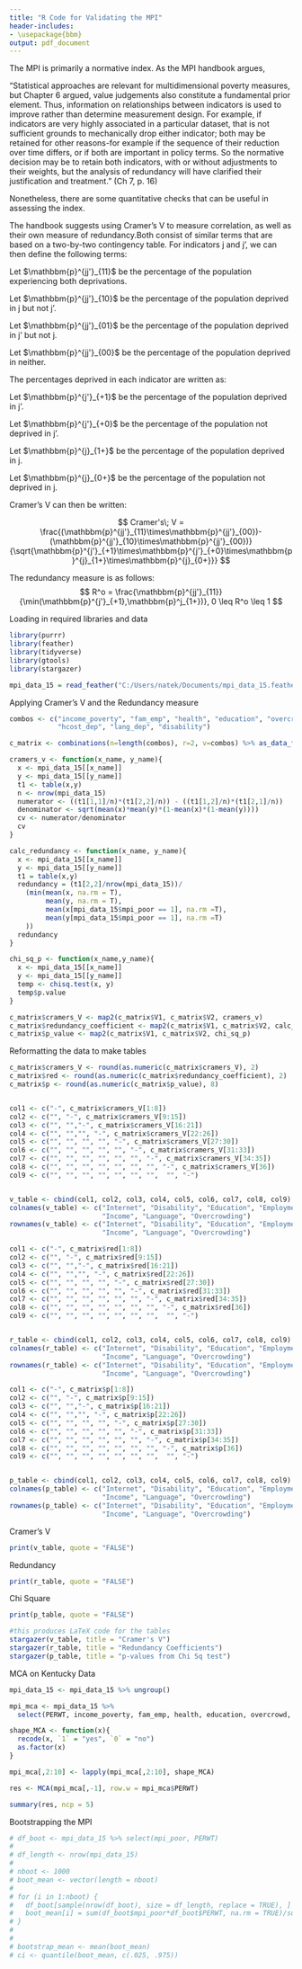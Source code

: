 ```yaml
---
title: "R Code for Validating the MPI"
header-includes:
- \usepackage{bbm}
output: pdf_document
---
```


The MPI is primarily a normative index. As the MPI handbook argues,

"Statistical approaches are relevant for multidimensional poverty measures, but Chapter 6 argued,
value judgements also constitute a fundamental prior element. Thus, information on relationships
between indicators is used to improve rather than determine measurement design. For example, if
indicators are very highly associated in a particular dataset, that is not sufficient grounds to
mechanically drop either indicator; both may be retained for other reasons-for example if the
sequence of their reduction over time differs, or if both are important in policy terms. So the
normative decision may be to retain both indicators, with or without adjustments to their weights,
but the analysis of redundancy will have clarified their justification and treatment." (Ch 7, p. 16)

Nonetheless, there are some quantitative checks that can be useful in assessing the index. 

The handbook suggests using Cramer's V to measure correlation, as well as their own measure of redundancy.Both consist of similar terms that are based on a two-by-two contingency table. For indicators j and j', we can then define the following terms:

Let $\mathbbm{p}^{jj'}_{11}$  be the percentage of the population experiencing both deprivations.

Let $\mathbbm{p}^{jj'}_{10}$  be the percentage of the population deprived in j but not j'.

Let $\mathbbm{p}^{jj'}_{01}$  be the percentage of the population deprived in j' but not j.

Let $\mathbbm{p}^{jj'}_{00}$  be the percentage of the population deprived in neither. 

The percentages deprived in each indicator are written as: 

Let $\mathbbm{p}^{j'}_{+1}$ be the percentage of the population deprived in j'.

Let $\mathbbm{p}^{j'}_{+0}$ be the percentage of the population not deprived in j'.

Let $\mathbbm{p}^{j}_{1+}$  be the percentage of the population deprived in j.

Let $\mathbbm{p}^{j}_{0+}$  be the percentage of the population not deprived in j.


Cramer's V can then be written:

$$
Cramer's\; V = \frac{(\mathbbm{p}^{jj'}_{11}\times\mathbbm{p}^{jj'}_{00})-
(\mathbbm{p}^{jj'}_{10}\times\mathbbm{p}^{jj'}_{00})}
{\sqrt{\mathbbm{p}^{j'}_{+1}\times\mathbbm{p}^{j'}_{+0}\times\mathbbm{p}^{j}_{1+}\times\mathbbm{p}^{j}_{0+}}}
$$

The redundancy measure is as follows:
$$
R^o = \frac{\mathbbm{p}^{jj'}_{11}} {\min(\mathbbm{p}^{j'}_{+1},\mathbbm{p}^j_{1+})}, 0 \leq R^o \leq 1
$$

Loading in required libraries and data
```r
library(purrr)
library(feather)
library(tidyverse)
library(gtools)
library(stargazer)

mpi_data_15 = read_feather("C:/Users/natek/Documents/mpi_data_15.feather")


```

Applying Cramer's V and the Redundancy measure
```r
combos <- c("income_poverty", "fam_emp", "health", "education", "overcrowd", "computer_internet",
            "hcost_dep", "lang_dep", "disability")

c_matrix <- combinations(n=length(combos), r=2, v=combos) %>% as_data_frame()

cramers_v <- function(x_name, y_name){
  x <- mpi_data_15[[x_name]]
  y <- mpi_data_15[[y_name]]
  t1 <- table(x,y)
  n <- nrow(mpi_data_15)
  numerator <- ((t1[1,1]/n)*(t1[2,2]/n)) - ((t1[1,2]/n)*(t1[2,1]/n))
  denominator <- sqrt(mean(x)*mean(y)*(1-mean(x)*(1-mean(y))))
  cv <- numerator/denominator
  cv
}

calc_redundancy <- function(x_name, y_name){
  x <- mpi_data_15[[x_name]]
  y <- mpi_data_15[[y_name]]
  t1 = table(x,y)
  redundancy = (t1[2,2]/nrow(mpi_data_15))/
    (min(mean(x, na.rm = T),
         mean(y, na.rm = T),
         mean(x[mpi_data_15$mpi_poor == 1], na.rm =T),
         mean(y[mpi_data_15$mpi_poor == 1], na.rm =T)
    ))
  redundancy
}

chi_sq_p <- function(x_name,y_name){
  x <- mpi_data_15[[x_name]]
  y <- mpi_data_15[[y_name]]
  temp <- chisq.test(x, y)
  temp$p.value
}

c_matrix$cramers_V <- map2(c_matrix$V1, c_matrix$V2, cramers_v)
c_matrix$redundancy_coefficient <- map2(c_matrix$V1, c_matrix$V2, calc_redundancy)
c_matrix$p_value <- map2(c_matrix$V1, c_matrix$V2, chi_sq_p)

```

Reformatting the data to make tables
```r
c_matrix$cramers_V <- round(as.numeric(c_matrix$cramers_V), 2) 
c_matrix$red <- round(as.numeric(c_matrix$redundancy_coefficient), 2) 
c_matrix$p <- round(as.numeric(c_matrix$p_value), 8) 


col1 <- c("-", c_matrix$cramers_V[1:8])
col2 <- c("", "-", c_matrix$cramers_V[9:15])
col3 <- c("", "","-", c_matrix$cramers_V[16:21])
col4 <- c("", "","", "-", c_matrix$cramers_V[22:26])
col5 <- c("", "", "", "", "-", c_matrix$cramers_V[27:30])
col6 <- c("", "", "", "", "", "-", c_matrix$cramers_V[31:33])
col7 <- c("", "", "", "", "", "", "-", c_matrix$cramers_V[34:35])
col8 <- c("", "", "", "", "", "", "", "-", c_matrix$cramers_V[36])
col9 <- c("", "", "", "", "", "", "",  "", "-")


v_table <- cbind(col1, col2, col3, col4, col5, col6, col7, col8, col9)
colnames(v_table) <- c("Internet", "Disability", "Education", "Employment", "Housing", "Health", 
                       "Income", "Language", "Overcrowding")
rownames(v_table) <- c("Internet", "Disability", "Education", "Employment", "Housing", "Health", 
                       "Income", "Language", "Overcrowding")

col1 <- c("-", c_matrix$red[1:8])
col2 <- c("", "-", c_matrix$red[9:15])
col3 <- c("", "","-", c_matrix$red[16:21])
col4 <- c("", "","", "-", c_matrix$red[22:26])
col5 <- c("", "", "", "", "-", c_matrix$red[27:30])
col6 <- c("", "", "", "", "", "-", c_matrix$red[31:33])
col7 <- c("", "", "", "", "", "", "-", c_matrix$red[34:35])
col8 <- c("", "", "", "", "", "", "", "-", c_matrix$red[36])
col9 <- c("", "", "", "", "", "", "",  "", "-")


r_table <- cbind(col1, col2, col3, col4, col5, col6, col7, col8, col9)
colnames(r_table) <- c("Internet", "Disability", "Education", "Employment", "Housing", "Health", 
                       "Income", "Language", "Overcrowding")
rownames(r_table) <- c("Internet", "Disability", "Education", "Employment", "Housing", "Health", 
                       "Income", "Language", "Overcrowding")

col1 <- c("-", c_matrix$p[1:8])
col2 <- c("", "-", c_matrix$p[9:15])
col3 <- c("", "","-", c_matrix$p[16:21])
col4 <- c("", "","", "-", c_matrix$p[22:26])
col5 <- c("", "", "", "", "-", c_matrix$p[27:30])
col6 <- c("", "", "", "", "", "-", c_matrix$p[31:33])
col7 <- c("", "", "", "", "", "", "-", c_matrix$p[34:35])
col8 <- c("", "", "", "", "", "", "", "-", c_matrix$p[36])
col9 <- c("", "", "", "", "", "", "",  "", "-")


p_table <- cbind(col1, col2, col3, col4, col5, col6, col7, col8, col9)
colnames(p_table) <- c("Internet", "Disability", "Education", "Employment", "Housing", "Health", 
                       "Income", "Language", "Overcrowding")
rownames(p_table) <- c("Internet", "Disability", "Education", "Employment", "Housing", "Health", 
                       "Income", "Language", "Overcrowding")


```

Cramer's V
```r
print(v_table, quote = "FALSE")
```

Redundancy
```r
print(r_table, quote = "FALSE")
```

Chi Square
```r
print(p_table, quote = "FALSE")
```

```r
#this produces LaTeX code for the tables
stargazer(v_table, title = "Cramer's V")
stargazer(r_table, title = "Redundancy Coefficients")
stargazer(p_table, title = "p-values from Chi Sq test")

```

MCA on Kentucky Data

```r
mpi_data_15 <- mpi_data_15 %>% ungroup()

mpi_mca <- mpi_data_15 %>%
  select(PERWT, income_poverty, fam_emp, health, education, overcrowd, computer_internet, lang_dep, hcost_dep, disability)
```

```r
shape_MCA <- function(x){
  recode(x, `1` = "yes", `0` = "no")
  as.factor(x)
}

mpi_mca[,2:10] <- lapply(mpi_mca[,2:10], shape_MCA)

```

```r
res <- MCA(mpi_mca[,-1], row.w = mpi_mca$PERWT)
```

```r
summary(res, ncp = 5)
```


Bootstrapping the MPI
```r
# df_boot <- mpi_data_15 %>% select(mpi_poor, PERWT)
# 
# df_length <- nrow(mpi_data_15)
# 
# nboot <- 1000
# boot_mean <- vector(length = nboot)
# 
# for (i in 1:nboot) {
#   df_boot[sample(nrow(df_boot), size = df_length, replace = TRUE), ]
#   boot_mean[i] = sum(df_boot$mpi_poor*df_boot$PERWT, na.rm = TRUE)/sum(df_boot$PERWT)
# }
# 
# 
# bootstrap_mean <- mean(boot_mean)
# ci <- quantile(boot_mean, c(.025, .975))
```

